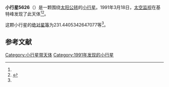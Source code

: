 {{Infobox planet
| bgcolour = #FFFFC0
| name = 5626
| symbol = 
| image = 
| caption = 
| discovery = yes
| discovery_ref = 
| discoverer = [[太空监视|太空监视]]
| discovery_site = [[基特峰|基特峰]] 
| discovered = 1991年3月18日
| designations = yes
| mp_name = 
| named_after = 
| alt_names = 1991 FE/ 1970 RA
| mp_category = [[阿莫尔型小行星|阿莫尔型小行星]]
| orbit_ref = <ref name="a">[http://ssd.jpl.nasa.gov/sbdb.cgi?sstr=5626 5626] {{Wayback|url=http://ssd.jpl.nasa.gov/sbdb.cgi?sstr=5626 |date=20110610004109 }}，小行星數據庫瀏覽器（JPL Small-Body Database Browser）－[[美国国家航空航天局|美国国家航空航天局]]喷气推进实验室</ref>
| epoch = 2456400.5 (2013年4月18日更新)
| aphelion = {{convert|3.192455811522454|AU|km|3|abbr=on|lk=out}}
| perihelion = {{convert|1.197737600116482|AU|km|3|abbr=on}}
| semimajor = {{convert|2.195096705819468|AU|km|3|abbr=on}}
| eccentricity = 0.454357707
| period = 1187.897351 [[日|日]]<br />3.25[[儒略年|儒略年]]
| avg_speed = 
| inclination = 3.85425111061834
| asc_node = 173.2847522760249
| mean_anomaly = 
| arg_peri = 231.4405342647077
| satellites = 
| physical_characteristics = yes
| dimensions = 
| mass = 
| density = 
| surface_grav = 
| escape_velocity = 
| sidereal_day = 
| axial_tilt = 
| pole_ecliptic_lat = 
| pole_ecliptic_lon = 
| albedo = 
| temperatures= 
| temp_name1 = 
| mean_temp_1 = 
| max_temp_1 = 
| temp_name2 = 
| max_temp_2 = 
| spectral_type = 
| abs_magnitude = 231.4405342647077
}}

'''小行星5626'''（{{lang-en|5626}}）是一颗围绕[[太阳|太阳]][[公转|公转]]的[[小行星|小行星]]。1991年3月18日，[[太空监视|太空监视]]在基特峰发现了此天体<ref name="a" /><ref>{{cite news|title=小行星列表|url=http://cfa-www.harvard.edu/iau/lists/NumberedMPs.txt|accessdate=2013-07-08|newspaper=哈佛大学|archive-date=2008-05-17|archive-url=https://web.archive.org/web/20080517010638/http://cfa-www.harvard.edu/iau/lists/NumberedMPs.txt|dead-url=no}}</ref>。

这颗小行星的[[绝对星等|绝对星等]]为231.4405342647077等<ref name="a" />。

==参考文献==
{{reflist}}
{{Minor Planet Number|[[小行星5625|小行星5625]]|[[小行星5627|小行星5627]]}}

{{小天体}}

[[Category:小行星带天体|Category:小行星带天体]]
[[Category:1991年发现的小行星|Category:1991年发现的小行星]]

{{asteroid-stub}}
